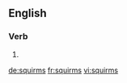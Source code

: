 ==English==

===Verb===
{{head|en}}

# {{en-third-person singular of|squirm}}

[[de:squirms]]
[[fr:squirms]]
[[vi:squirms]]